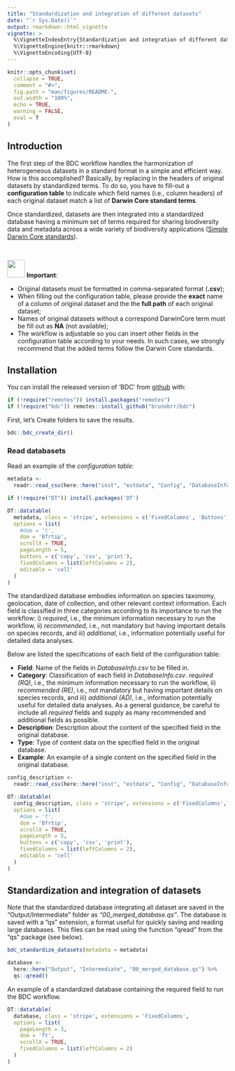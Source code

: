 ---
title: "Standardization and integration of different datasets"
date: "`r Sys.Date()`"
output: rmarkdown::html_vignette
vignette: >
  %\VignetteIndexEntry{Standardization and integration of different datasets}
  %\VignetteEngine{knitr::rmarkdown}
  %\VignetteEncoding{UTF-8}
---

```{r, include = FALSE}
knitr::opts_chunk$set(
  collapse = TRUE,
  comment = "#>",
  fig.path = "man/figures/README-",
  out.width = "100%",
  echo = TRUE,
  warning = FALSE,
  eval = T
)
```

## Introduction

The first step of the BDC workflow handles the harmonization of heterogeneous datasets in a standard format in a simple and efficient way. How is this accomplished? Basically, by replacing in the headers of original datasets by standardized terms. To do so, you have to fill-out a **configuration table** to indicate which field names (i.e., column headers) of each original dataset match a list of **Darwin Core standard terms**.

Once standardized, datasets are then integrated into a standardized database having a minimum set of terms required for sharing biodiversity data and metadata across a wide variety of biodiversity applications ([Simple Darwin Core standards](https://dwc.tdwg.org/terms/)).

<br/>

<img src="https://img.icons8.com/windows/96/000000/box-important--v1.png" width="40"/> **Important**:

- Original datasets must be formatted in comma-separated format (**.csv**);
- When filling out the configuration table, please provide the **exact** name of a column of original dataset and the the **full path** of each original dataset;
- Names of original datasets without a correspond DarwinCore term must be fill out as **NA** (not available);
- The workflow is adjustable so you can insert other fields in the configuration table according to your needs. In such cases, we strongly recommend that the added terms follow the Darwin Core standards.


## Installation

You can install the released version of 'BDC' from [github](https://github.com/brunobrr/bdc) with:

```{r, message=FALSE, warning=FALSE}
if (!require("remotes")) install.packages("remotes")
if (!require("bdc")) remotes::install_github("brunobrr/bdc")
```


First, let's Create folders to save the results.
```{r}
bdc::bdc_create_dir()
```


### Read databasets

Read an example of the *configuration table*:

```{r message=FALSE, warning=FALSE, eval=TRUE}
metadata <-
  readr::read_csv(here::here("inst", "extdata", "Config", "DatabaseInfo.csv"))
```

```{r echo = FALSE, message=FALSE, warning=FALSE, eval=TRUE}
if (!require("DT")) install.packages('DT')

DT::datatable(
  metadata, class = 'stripe', extensions = c('FixedColumns', 'Buttons'),
  options = list(
    #dom = 't',
    dom = 'Bfrtip',
    scrollX = TRUE,
    pageLength = 5,
    buttons = c('copy', 'csv', 'print'),
    fixedColumns = list(leftColumns = 2),
    editable = 'cell'
  )
)
```


The standardized database embodies information on species taxonomy, geolocation, date of collection, and other relevant context information. Each field is classified in three categories according to its importance to run the workflow: i) *required*, i.e., the minimum information necessary to run the workflow, ii) *recommended*, i.e., not mandatory but having important details on species records, and iii) *additional*, i.e., information potentially useful for detailed data analyses.

Below are listed the specifications of each field of the configuration table:

- **Field**: Name of the fields in *DatabaseInfo.csv* to be filled in.
- **Category**: Classification of each field in *DatabaseInfo.csv*. *required (RQ)*, i.e., the minimum information necessary to run the workflow, ii) *recommended (RE)*, i.e., not mandatory but having important details on species records, and iii) *additional (AD)*, i.e., information potentially useful for detailed data analyses. As a general guidance, be careful to include all *required* fields and supply as many recommended and additional fields as possible.
- **Description**: Description about the content of the specified field in the original database.
- **Type**: Type of content data on the specified field in the original database.
- **Example**: An example of a single content on the specified field in the original database.

```{r echo=F, message=FALSE, warning=FALSE}
config_description <-
  readr::read_csv(here::here("inst", "extdata", "Config", "DatabaseInfo_description.csv"))

DT::datatable(
  config_description, class = 'stripe', extensions = c('FixedColumns', 'Buttons'),
  options = list(
    #dom = 't',
    dom = 'Bfrtip',
    scrollX = TRUE,
    pageLength = 5,
    buttons = c('copy', 'csv', 'print'),
    fixedColumns = list(leftColumns = 2),
    editable = 'cell'
  )
)
```


## Standardization and integration of datasets

Note that the standardized database integrating all dataset are saved in the "Output/Intermediate" folder as *"00_merged_database.qs"*. The database is saved with a "qs" extension, a format useful for quickly saving and reading large databases. This files can be read using the function "qread" from the "qs" package (see below).

```{r message=F, warning=F}
bdc_standardize_datasets(metadata = metadata)
```

```{r message=F, warning=F}
database <-
  here::here("Output", "Intermediate", "00_merged_database.qs") %>%
  qs::qread()
```


An example of a standardized database containing the required field to run the BDC workflow.

```{r echo=F, message=FALSE, warning=FALSE}
DT::datatable(
  database, class = 'stripe', extensions = 'FixedColumns',
  options = list(
    pageLength = 3,
    dom = 'ft',
    scrollX = TRUE,
    fixedColumns = list(leftColumns = 2)
  )
)
```
